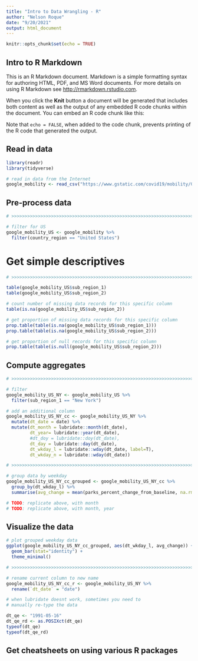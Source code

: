 ```yaml
---
title: "Intro to Data Wrangling - R"
author: "Nelson Roque"
date: "9/20/2021"
output: html_document
---
```


```r
knitr::opts_chunk$set(echo = TRUE)
```

## Intro to R Markdown

This is an R Markdown document. Markdown is a simple formatting syntax for authoring HTML, PDF, and MS Word documents. For more details on using R Markdown see <http://rmarkdown.rstudio.com>.

When you click the **Knit** button a document will be generated that includes both content as well as the output of any embedded R code chunks within the document. You can embed an R code chunk like this:

Note that `echo = FALSE`, when added to the code chunk, prevents printing of the R code that generated the output.

## Read in data
```r
library(readr)
library(tidyverse)

# read in data from the Internet
google_mobility <- read_csv("https://www.gstatic.com/covid19/mobility/Global_Mobility_Report.csv")

```

## Pre-process data
 
```r

# >>>>>>>>>>>>>>>>>>>>>>>>>>>>>>>>>>>>>>>>>>>>>>>>>>>>>>>>>>>>>>>>>>>>>>>>>>>>>>

# filter for US
google_mobility_US <- google_mobility %>%
  filter(country_region == "United States")


```

# Get simple descriptives
```r

# >>>>>>>>>>>>>>>>>>>>>>>>>>>>>>>>>>>>>>>>>>>>>>>>>>>>>>>>>>>>>>>>>>>>>>>>>>>>>>

table(google_mobility_US$sub_region_1)
table(google_mobility_US$sub_region_2)

# count number of missing data records for this specific column
table(is.na(google_mobility_US$sub_region_2))

# get proportion of missing data records for this specific column
prop.table(table(is.na(google_mobility_US$sub_region_1)))
prop.table(table(is.na(google_mobility_US$sub_region_2)))

# get proportion of null records for this specific column
prop.table(table(is.null(google_mobility_US$sub_region_2)))

```


## Compute aggregates
```r
# >>>>>>>>>>>>>>>>>>>>>>>>>>>>>>>>>>>>>>>>>>>>>>>>>>>>>>>>>>>>>>>>>>>>>>>>>>>>>>

# filter 
google_mobility_US_NY <- google_mobility_US %>%
  filter(sub_region_1 == "New York")

# add an additional column
google_mobility_US_NY_cc <- google_mobility_US_NY %>%
  mutate(dt_date = date) %>%
  mutate(dt_month = lubridate::month(dt_date),
         dt_year= lubridate::year(dt_date),
         #dt_doy = lubridate::doy(dt_date),
         dt_day = lubridate::day(dt_date),
         dt_wkday_l = lubridate::wday(dt_date, label=T),
         dt_wkday_n = lubridate::wday(dt_date))

# >>>>>>>>>>>>>>>>>>>>>>>>>>>>>>>>>>>>>>>>>>>>>>>>>>>>>>>>>>>>>>>>>>>>>>>>>>>>>>

# group data by weekday
google_mobility_US_NY_cc_grouped <- google_mobility_US_NY_cc %>%
  group_by(dt_wkday_l) %>%
  summarise(avg_change = mean(parks_percent_change_from_baseline, na.rm=T))

# TODO: replicate above, with month
# TODO: replicate above, with month, year

```

## Visualize the data

```r

# plot grouped weekday data
ggplot(google_mobility_US_NY_cc_grouped, aes(dt_wkday_l, avg_change)) +
  geom_bar(stat="identity") +
  theme_minimal()

# >>>>>>>>>>>>>>>>>>>>>>>>>>>>>>>>>>>>>>>>>>>>>>>>>>>>>>>>>>>>>>>>>>>>>>>>>>>>>>

# rename current column to new name
google_mobility_US_NY_cc_r <- google_mobility_US_NY %>%
  rename(`dt_date` = "date")

# when lubridate doesnt work, sometimes you need to 
# manually re-type the data

dt_qe <- "1991-05-16" 
dt_qe_rd <- as.POSIXct(dt_qe)
typeof(dt_qe)
typeof(dt_qe_rd)

```


## Get cheatsheets on using various R packages
